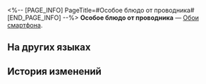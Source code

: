 <%-- [PAGE_INFO]
PageTitle=#Особое блюдо от проводника#
[END_PAGE_INFO] --%>
{{Предмет Инфобокс
|id          = 221002
|Изображение = Предмет Особое блюдо от проводника.png
|Тип         = Обои смартфона
|Инвентарь   = 
|Редкость    = 4
|Эффект      = 
|Описание    = Обои для смартфона, которые можно установить после получения.
}}
{{Описание|''«Проводник угощает! Пассажиры, выбирайте что вашей душе угодно! Пом!»''}}
'''Особое блюдо от проводника''' — [[Обои смартфона]].

==На других языках==
{{На других языках
|en   = Conductor's Treat
|zhs  = 列车长特供
|zht  = 列車長特餐
|ja   = 車掌のスペシャルプレート
|ko   = 차장의 특식
|es   = Especialidad del revisor
|fr   = La spécialité du conducteur
|ru   = Особое блюдо от проводника
|th   = สูตรเฉพาะของกัปตันรถไฟ
|vi   = Đích Thân Tàu Trưởng Chế Biến
|de   = Spezialität vom Schaffner
|id   = Traktiran Kondektur
|pt   = A Especialidade do Condutor
}}

==История изменений==
{{История изменений|3.5}}